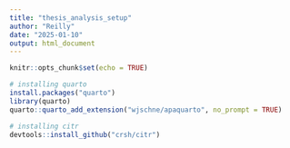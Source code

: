 ```yaml
---
title: "thesis_analysis_setup"
author: "Reilly"
date: "2025-01-10"
output: html_document
---
```


```r
knitr::opts_chunk$set(echo = TRUE)
```

```r
# installing quarto
install.packages("quarto")
library(quarto)
quarto::quarto_add_extension("wjschne/apaquarto", no_prompt = TRUE)
```

```r
# installing citr
devtools::install_github("crsh/citr")
```

